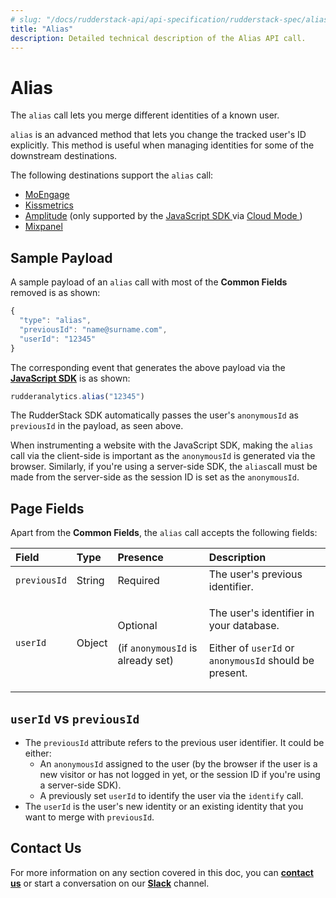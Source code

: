 ```yaml
---
# slug: "/docs/rudderstack-api/api-specification/rudderstack-spec/alias"
title: "Alias"
description: Detailed technical description of the Alias API call.
---
```


# Alias

The `alias` call lets you merge different identities of a known user.

<div class="infoBlock">

<code class="inline-code">alias</code> is an advanced method that lets you change the tracked user's ID explicitly. This method is useful when managing identities for some of the downstream destinations.

</div>

<div class="successBlock">

  The following destinations support the <code class="inline-code">alias</code>
  call:
  <ul>
    <li>
      <a href="https://rudderstack.com/docs/destinations/marketing/moengage/">MoEngage</a>
    </li>
    <li>
      <a href="https://rudderstack.com/docs/destinations/analytics/kissmetrics/">Kissmetrics</a>
    </li>
    <li>
      <a href="https://rudderstack.com/docs/destinations/analytics/amplitude/">Amplitude</a> (only
      supported by the
      <a href="https://rudderstack.com/docs/stream-sources/rudderstack-sdk-integration-guides/rudderstack-javascript-sdk/">
        JavaScript SDK
      </a>
      via <a href="https://rudderstack.com/docs/connections/rudderstack-connection-modes/#cloud-mode">
        Cloud Mode
      </a>)
    </li>
    <li>
      <a href="https://rudderstack.com/docs/destinations/analytics/mixpanel/">Mixpanel</a>
    </li>
  </ul>
</div>

## Sample Payload

A sample payload of an `alias` call with most of the **Common Fields** removed is as shown:

```javascript
{
  "type": "alias",
  "previousId": "name@surname.com",
  "userId": "12345"
}
```

The corresponding event that generates the above payload via the [**JavaScript SDK**](https://rudderstack.com/docs/stream-sources/rudderstack-sdk-integration-guides/rudderstack-javascript-sdk/) is as shown:

```javascript
rudderanalytics.alias("12345")
```

<div class="successBlock">

  The RudderStack SDK automatically passes the user's
  <code class="inline-code">anonymousId</code> as
  <code class="inline-code">previousId</code> in the payload, as seen above.
</div>

<div class="warningBlock">

When instrumenting a website with the JavaScript SDK, making the <code class="inline-code">alias</code> call via the client-side is important as the <code class="inline-code">anonymousId</code> is generated via the browser. Similarly, if you're using a server-side SDK, the <code class="inline-code">alias</code>call must be made from the server-side as the session ID is set as the <code class="inline-code">anonymousId</code>.

</div>

## Page Fields

Apart from the **Common Fields**, the `alias` call accepts the following fields:

<table>
  <thead>
    <tr>
      <th style="text-align:left">
        <b>Field</b>
      </th>
      <th style="text-align:left">
        <b>Type</b>
      </th>
      <th style="text-align:left">
        <b>Presence</b>
      </th>
      <th style="text-align:left">
        <b>Description</b>
      </th>
    </tr>
  </thead>
  <tbody>
    <tr>
      <td style="text-align:left">
        <code class="inline-code">previousId</code>
      </td>
      <td style="text-align:left">String</td>
      <td style="text-align:left">Required</td>
      <td style="text-align:left">The user&apos;s previous identifier.</td>
    </tr>
    <tr>
      <td style="text-align:left">
        <code class="inline-code">userId</code>
      </td>
      <td style="text-align:left">Object</td>
      <td style="text-align:left">
        <p>Optional</p>
        <p>
          (if <code class="inline-code">anonymousId</code> is already set)</p>
      </td>
      <td style="text-align:left">
        <p>The user&apos;s identifier in your database.</p>
        <p>
          Either of <code class="inline-code">userId</code> or <code class="inline-code">anonymousId</code> should be
          present.
        </p>
      </td>
    </tr>
  </tbody>
</table>

## `userId` vs `previousId`

- The `previousId` attribute refers to the previous user identifier. It could be either:
  - An `anonymousId` assigned to the user \(by the browser if the user is a new visitor or has not logged in yet, or the session ID if you're using a server-side SDK\).
  - A previously set `userId` to identify the user via the `identify` call.
- The `userId` is the user's new identity or an existing identity that you want to merge with `previousId`.

## Contact Us

For more information on any section covered in this doc, you can [**contact us**](mailto:%20docs@rudderstack.com) or start a conversation on our [**Slack**](https://rudderstack.com/join-rudderstack-slack-community) channel.
